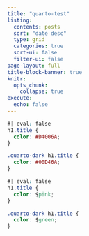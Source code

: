 ```yaml
---
title: "quarto-test"
listing:
  contents: posts
  sort: "date desc"
  type: grid
  categories: true
  sort-ui: false
  filter-ui: false
page-layout: full
title-block-banner: true
knitr:
  opts_chunk: 
    collapse: true
execute: 
  echo: false
---
```



```css
#| eval: false
h1.title {
  color: #D4006A;
}

.quarto-dark h1.title {
  color: #00D46A;
}
```

```css
#| eval: false
h1.title {
  color: $pink;
}

.quarto-dark h1.title {
  color: $green;
}
```

